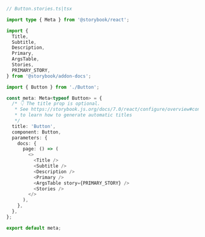 ```ts
// Button.stories.ts|tsx

import type { Meta } from '@storybook/react';

import {
  Title,
  Subtitle,
  Description,
  Primary,
  ArgsTable,
  Stories,
  PRIMARY_STORY,
} from '@storybook/addon-docs';

import { Button } from './Button';

const meta: Meta<typeof Button> = {
  /* 👇 The title prop is optional.
   * See https://storybook.js.org/docs/7.0/react/configure/overview#configure-story-loading
   * to learn how to generate automatic titles
   */
  title: 'Button',
  component: Button,
  parameters: {
    docs: {
      page: () => (
        <>
          <Title />
          <Subtitle />
          <Description />
          <Primary />
          <ArgsTable story={PRIMARY_STORY} />
          <Stories />
        </>
      ),
    },
  },
};

export default meta;
```
